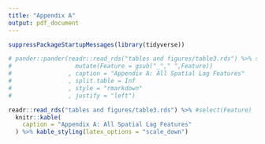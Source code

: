 ```yaml
---
title: "Appendix A"
output: pdf_document
---
```


```r

suppressPackageStartupMessages(library(tidyverse))

# pander::pander(readr::read_rds("tables and figures/table3.rds") %>% select(Feature)%>% 
#                  mutate(Feature = gsub("_"," ",Feature))
#                , caption = "Appendix A: All Spatial Lag Features"
#                , split.table = Inf
#                , style = "rmarkdown"
#                , justify = "left")

readr::read_rds("tables and figures/table3.rds") %>% #select(Feature)
  knitr::kable(
    caption = "Appendix A: All Spatial Lag Features"
  ) %>% kable_styling(latex_options = "scale_down")
```